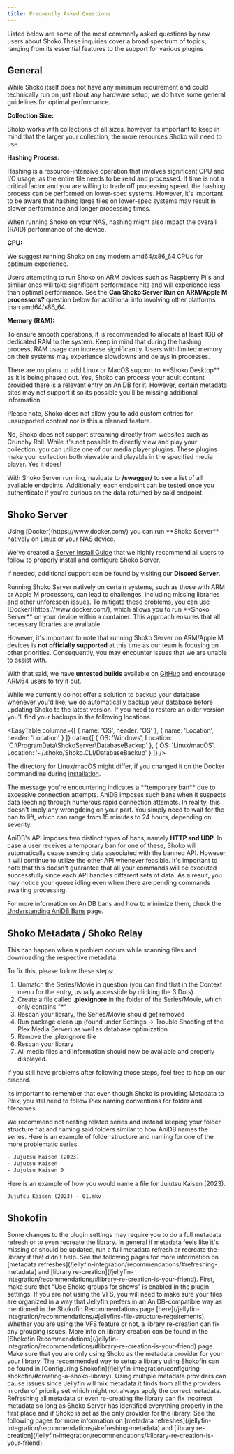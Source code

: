 ```yaml
---
title: Frequently Asked Questions
---
```


Listed below are some of the most commonly asked questions by new users about Shoko.These inquiries cover a broad
spectrum of topics, ranging from its essential features to the support for various plugins

## General

<Accordion title='What Are The System Requirements?'>
  While Shoko itself does not have any minimum requirement and could technically run on just about any hardware setup,
  we do have some general guidelines for optimal performance.

  **Collection Size:**

  Shoko works with collections of all sizes, however its important to keep in mind that the larger your collection,
  the more resources Shoko will need to use.

  **Hashing Process:**

  Hashing is a resource-intensive operation that involves significant CPU and I/O usage, as the entire file needs to
  be read and processed. If time is not a critical factor and you are willing to trade off processing speed, the
  hashing process can be performed on lower-spec systems. However, it's important to be aware that hashing large files
  on lower-spec systems may result in slower performance and longer processing times.

  When running Shoko on your NAS, hashing might also impact the overall (RAID) performance of the device.

  **CPU:**

  We suggest running Shoko on any modern amd64/x86_64 CPUs for optimum experience.

  Users attempting to run Shoko on ARM devices such as Raspberry Pi's and similar ones will take significant
  performance hits and will experience less than optimal performance. See the
  **Can Shoko Server Run on ARM/Apple M processors?** question below for additional info involving other
  platforms than amd64/x86_64.

  **Memory (RAM):**

  To ensure smooth operations, it is recommended to allocate at least 1GB of dedicated RAM to the system. Keep in mind
  that during the hashing process, RAM usage can increase significantly. Users with limited memory on their systems
  may experience slowdowns and delays in processes.
</Accordion>

<Accordion title='What About Shoko Desktop on Linux/MacOS?'>
  There are no plans to add Linux or MacOS support to **Shoko Desktop** as it is being phased out.
</Accordion>

<Accordion title='Does Shoko Support Adult Content?'>
  Yes, Shoko can process your adult content provided there is a relevant entry on AniDB for it. However, certain
  metadata sites may not support it so its possible you'll be missing additional information.

  Please note, Shoko does not allow you to add custom entries for unsupported content nor is this a planned feature.
</Accordion>

<Accordion title='Does Shoko Support Streaming From Different Websites?'>
  No, Shoko does not support streaming directly from websites such as Crunchy Roll.
</Accordion>

<Accordion title='Does Shoko Allow Me to Stream my Collection?'>
  While it's not possible to directly view and play your collection, you can utilize one of our media player plugins.
  These plugins make your collection both viewable and playable in the specified media player.
</Accordion>

<Accordion title='Does Shoko Have a Public API?'>
  Yes it does!

  With Shoko Server running, navigate to **/swagger/** to see a list of all available endpoints. Additionally, each
  endpoint can be tested once you authenticate if you're curious on the data returned by said endpoint.
</Accordion>

## Shoko Server

<Accordion title='Does Shoko Server Run on Linux/NAS?'>
  Using [Docker](https://www.docker.com/) you can run **Shoko Server** natively on Linux or your NAS device.

  We've created a [Server Install Guide](/getting-started/installing-shoko-server) that we highly recommend all users
  to follow to properly install and configure Shoko Server.

  If needed, additional support can be found by visiting our **Discord Server**.
</Accordion>

<Accordion title='Can Shoko Server Run on ARM/Apple M processors?'>
  Running Shoko Server natively on certain systems, such as those with ARM or Apple M processors, can lead to
  challenges, including missing libraries and other unforeseen issues. To mitigate these problems, you can use
  [Docker](https://www.docker.com/), which allows you to run **Shoko Server** on your device within a container.
  This approach ensures that all necessary libraries are available.

  However, it's important to note that running Shoko Server on ARM/Apple M devices is **not officially supported**
  at this time as our team is focusing on other priorities. Consequently, you may encounter issues that we are unable
  to assist with.

  With that said, we have **untested builds** available on [GitHub](https://github.com/ShokoAnime/ShokoServer/releases)
  and encourage ARM64 users to try it out.
</Accordion>

<Accordion title='How Do I Backup My Collection?'>
  While we currently do not offer a solution to backup your database whenever you'd like, we do automatically backup
  your database before updating Shoko to the latest version. If you need to restore an older version you'll find your
  backups in the following locations.

 <EasyTable
  columns={[
    { name: 'OS', header: 'OS' },
    { name: 'Location', header: 'Location' }
  ]}
  data={[
    {
      OS: 'Windows',
      Location: 'C:\\ProgramData\\ShokoServer\\DatabaseBackup'
    },
    {
      OS: 'Linux/macOS',
      Location: '~/.shoko/Shoko.CLI/DatabaseBackup'
    }
  ]}
/>

  The directory for Linux/macOS might differ, if you changed it on the Docker commandline during
  [installation](/getting-started/installing-shoko-server).
</Accordion>

<Accordion title="I've Been Banned From AniDB?">
  The message you're encountering indicates a **temporary ban** due to excessive connection attempts. AniDB imposes such
  bans when it suspects data leeching through numerous rapid connection attempts. In reality, this doesn't imply any
  wrongdoing on your part. You simply need to wait for the ban to lift, which can range from 15 minutes to 24 hours,
  depending on severity.

  AniDB's API imposes two distinct types of bans, namely **HTTP and UDP**. In case a user receives a temporary ban for one
  of these, Shoko will automatically cease sending data associated with the banned API. However, it will continue to
  utilize the other API whenever feasible. It's important to note that this doesn't guarantee that all your commands
  will be executed successfully since each API handles different sets of data. As a result, you may notice your queue
  idling even when there are pending commands awaiting processing.

  For more information on AniDB bans and how to minimize them, check the
  [Understanding AniDB Bans](/shoko-server/anidb-ban/) page.
</Accordion>

## Shoko Metadata / Shoko Relay

<Accordion title="I'm Missing Posters/Information In Plex When Using ShokoMetadata?">
  This can happen when a problem occurs while scanning files and downloading the respective metadata.

  To fix this, please follow these steps:

  1. Unmatch the Series/Movie in question (you can find that in the Context menu for the entry, usually accessible by
  clicking the 3 Dots)
  2. Create a file called **.plexignore** in the folder of the Series/Movie, which only contains "\*"
  3. Rescan your library, the Series/Movie should get removed
  4. Run package clean up (found under Settings -> Trouble Shooting of the Plex Media Server) as well as database
  optimization
  5. Remove the .plexignore file
  6. Rescan your library
  7. All media files and information should now be available and properly displayed.

  If you still have problems after following those steps, feel free to hop on our discord.
</Accordion>

<Accordion title='Series Are Not Being Grouped Properly / Episode Imported But Not Showing Up'>
  Its important to remember that even though Shoko is providing Metadata to Plex, you still need to follow Plex naming
  conventions for folder and filenames.

  We recommend not nesting related series and instead keeping your folder structure flat and naming said folders
  similar to how AniDB names the series. Here is an example of folder structure and naming for one of the more
  problematic series.

  ```txt
  - Jujutsu Kaisen (2023)
  - Jujutsu Kaisen
  - Jujutsu Kaisen 0
  ```
  Here is an example of how you would name a file for Jujutsu Kaisen (2023).

  ```txt
  Jujutsu Kaisen (2023) - 01.mkv
  ```

</Accordion>

## Shokofin

<Accordion title="I changed a setting for Shokofin, but my library is not showing the new changes.">
  Some changes to the plugin settings may require you to do a full metadata refresh or to even recreate the library. In general if metadata feels like it's missing or should be updated, run a full metadata refresh or recreate the library if that didn't help. See the following pages for more information on [metadata refreshes](/jellyfin-integration/recommendations/#refreshing-metadata) and [library re-creation](/jellyfin-integration/recommendations/#library-re-creation-is-your-friend).
</Accordion>

<Accordion title="Why are my series not being grouped according to my collections in Shoko?">
  First, make sure that "Use Shoko groups for shows" is enabled in the plugin settings. If you are not using the VFS, you will need to make sure your files are organized in a way that Jellyfin prefers in an AniDB-compatible way as mentioned in the Shokofin Recommendations page [here](/jellyfin-integration/recommendations/#jellyfins-file-structure-requirements). Whether you are using the VFS feature or not, a library re-creation can fix any grouping issues. More info on library creation can be found in the [Shokofin Recommendations](/jellyfin-integration/recommendations/#library-re-creation-is-your-friend) page.
</Accordion>

<Accordion title="Why are some of my shows getting incorrect metadata?">
  Make sure that you are only using Shoko as the metadata provider for your your library. The recommended way to setup a library using Shokofin can be found in [Configuring Shokofin](/jellyfin-integration/configuring-shokofin/#creating-a-shoko-library). Using multiple metadata providers can cause issues since Jellyfin will mix metadata it finds from all the providers in order of priority set which might not always apply the correct metadata. Refreshing all metadata or even re-creating the library can fix incorrect metadata so long as Shoko Server has identified everything properly in the first place and if Shoko is set as the only provider for the library. See the following pages for more information on [metadata refreshes](/jellyfin-integration/recommendations/#refreshing-metadata) and [library re-creation](/jellyfin-integration/recommendations/#library-re-creation-is-your-friend).
</Accordion>
